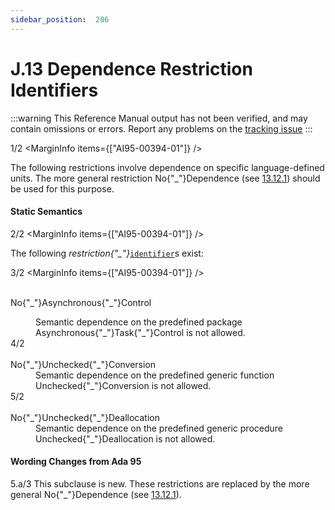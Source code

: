 ```yaml
---
sidebar_position:  206
---
```


# J.13 Dependence Restriction Identifiers

:::warning
This Reference Manual output has not been verified,
and may contain omissions or errors.
Report any problems on the [tracking issue](https://github.com/ada-lang-io/ada-lang-io/issues/20)
:::


<MarginText>1/2</MarginText>
<MarginInfo items={["AI95-00394-01"]} />
<p>The following restrictions involve dependence on specific language-defined units. The more general restriction No{"_"}Dependence (see <a href="../AA-13/AA-13.12#Subclause_13.12.1">13.12.1</a>) should be used for this purpose. <br /></p>


#### Static Semantics

<MarginText>2/2</MarginText>
<MarginInfo items={["AI95-00394-01"]} />
<p>The following <em>restriction{"_"}</em><code><a href="../AA-2/AA-2.3#S0002">identifier</a></code>s exist:<br /></p>

<MarginText>3/2</MarginText>
<MarginInfo items={["AI95-00394-01"]} />
<dt><br/>No{"_"}Asynchronous{"_"}Control </dt>
<dl>
<dd>Semantic dependence on the predefined package Asynchronous{"_"}Task{"_"}Control is not allowed.<br /></dd>
<MarginText>4/2</MarginText>
<MarginInfo items={["AI95-00394-01"]} />
<dt><br/>No{"_"}Unchecked{"_"}Conversion </dt>
<dd>Semantic dependence on the predefined generic function Unchecked{"_"}Conversion is not allowed.<br /></dd>
<MarginText>5/2</MarginText>
<MarginInfo items={["AI95-00394-01"]} />
<dt><br/>No{"_"}Unchecked{"_"}Deallocation </dt>
<dd>Semantic dependence on the predefined generic procedure Unchecked{"_"}Deallocation is not allowed.<br /></dd>
</dl>
<AnnotatedOnly>

#### Wording Changes from Ada 95

</AnnotatedOnly>
<AnnotatedOnly>
<MarginText>5.a/3</MarginText>
<MarginInfo items={["AI95-00394-01", "AI05-0299-1"]} />
<Admonition type="aarm" aarm="note">
This subclause is new. These restrictions are replaced by the more general No{"_"}Dependence (see <a href="../AA-13/AA-13.12#Subclause_13.12.1">13.12.1</a>). <br />
</Admonition>
</AnnotatedOnly>

